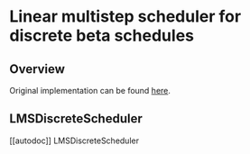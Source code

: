<!--Copyright 2023 The HuggingFace Team. All rights reserved.

Licensed under the Apache License, Version 2.0 (the "License"); you may not use this file except in compliance with
the License. You may obtain a copy of the License at

http://www.apache.org/licenses/LICENSE-2.0

Unless required by applicable law or agreed to in writing, software distributed under the License is distributed on
an "AS IS" BASIS, WITHOUT WARRANTIES OR CONDITIONS OF ANY KIND, either express or implied. See the License for the
specific language governing permissions and limitations under the License.
-->

# Linear multistep scheduler for discrete beta schedules

## Overview

Original implementation can be found [here](https://arxiv.org/abs/2206.00364).

## LMSDiscreteScheduler
[[autodoc]] LMSDiscreteScheduler